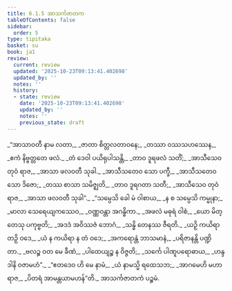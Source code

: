 ```yaml
---
title: 6.1.5 အာသင်္ကဇာတက
tableOfContents: false
sidebar:
  order: 5
type: tipitaka
basket: su
book: ja1
review:
  current: review
  updated: '2025-10-23T09:13:41.402698'
  updated_by: ''
  notes: ''
  history:
  - state: review
    date: '2025-10-23T09:13:41.402698'
    updated_by: ''
    notes: ''
    previous_state: draft
---
```



<ReviewStatus review={frontmatter.review} showDetails={true} />

<HypothesisAnnotation frontmatter={frontmatter} />

<DynamicBreadcrumb />

<Division number="26" book="ja1" e="ch" v="22" p="140">

<Paragraph number="1347" type="verses" book="ja1">
_“အာသာဝတီ နာမ လတာ,_  
_ဇာတာ စိတ္တလတာဝနေ;_  
_တဿာ ဝဿသဟဿေန,_  
_ဧကံ နိဗ္ဗတ္တတေ ဖလံ._  

</Paragraph>

</Division>
<Division number="27" book="ja1" e="ch" v="22" p="140">

<Paragraph number="1348" type="verses" book="ja1">
_တံ ဒေဝါ ပယိရုပါသန္တိ,_  
_တာဝ ဒူရဖလံ သတိံ;_  
_အာသီသေဝ တုဝံ ရာဇ,_  
_အာသာ ဖလဝတီ သုခါ._  

</Paragraph>

</Division>
<Division number="28" book="ja1" e="ch" v="22" p="140">

<Paragraph number="1349" type="verses" book="ja1">
_အာသီသတေဝ သော ပက္ခီ,_  
_အာသီသတေဝ သော ဒိဇော;_  
_တဿ စာသာ သမိဇ္ဈတိ,_  
_တာဝ ဒူရဂတာ သတီ;_  
_အာသီသေဝ တုဝံ ရာဇ,_  
_အာသာ ဖလဝတီ သုခါ”._  

</Paragraph>

</Division>
<Division number="29" book="ja1" e="ch" v="22" p="140">

<Paragraph number="1350" type="verses" book="ja1">
_“သမ္ပေသိ ခေါ မံ ဝါစာယ,_  
_န စ သမ္ပေသိ ကမ္မုနာ;_  
_မာလာ သေရေယျကဿေဝ,_  
_ဝဏ္ဏဝန္တာ အဂန္ဓိကာ._  

</Paragraph>

</Division>
<Division number="30" book="ja1" e="ch" v="22" p="140">

<Paragraph number="1351" type="verses" book="ja1">
_အဖလံ မဓုရံ ဝါစံ,_  
_ယော မိတ္တေသု ပကုဗ္ဗတိ;_  
_အဒဒံ အဝိဿဇံ ဘောဂံ,_  
_သန္ဓိ တေနဿ ဇီရတိ._  

</Paragraph>

</Division>
<Division number="31" book="ja1" e="ch" v="22" p="140">

<Paragraph number="1352" type="verses" book="ja1">
_ယဉှိ ကယိရာ တဉှိ ဝဒေ,_  
_ယံ န ကယိရာ န တံ ဝဒေ;_  
_အကရောန္တံ ဘာသမာနံ,_  
_ပရိဇာနန္တိ ပဏ္ဍိတာ._  

</Paragraph>

</Division>
<Division number="32" book="ja1" e="ch" v="22" p="140">

<Paragraph number="1353" type="verses" book="ja1">
_ဗလဉ္စ ဝတ မေ ခီဏံ,_  
_ပါထေယျဉ္စ န ဝိဇ္ဇတိ;_  
_သင်္ကေ ပါဏူပရောဓာယ,_  
_ဟန္ဒ ဒါနိ ဝဇာမဟံ”._  

</Paragraph>

</Division>
<Division number="33" book="ja1" e="ch" v="22" p="141">

<Paragraph number="1354" type="verses" book="ja1">
_“ဧတဒေဝ ဟိ မေ နာမံ,_  
_ယံ နာမသ္မိ ရထေသဘ;_  
_အာဂမေဟိ မဟာရာဇ,_  
_ပိတရံ အာမန္တယာမဟန်”တိ._  


</Paragraph>
</Division>

<Paragraph number="1355" type="center" book="ja1">
အာသင်္ကဇာတကံ ပဉ္စမံ.
</Paragraph>